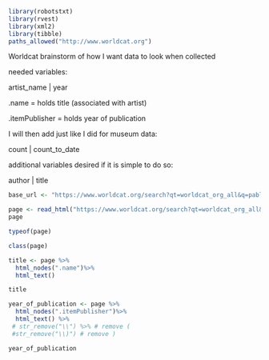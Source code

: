 ```r
library(robotstxt)
library(rvest)
library(xml2)
library(tibble)
paths_allowed("http://www.worldcat.org")
```

Worldcat brainstorm of how I want data to look when collected

needed variables:

artist_name \| year

.name = holds title (associated with artist)

.itemPublisher = holds year of publication

I will then add just like I did for museum data:

count \| count_to_date

additional variables desired if it is simple to do so:

author \| title

```r
base_url <- "https://www.worldcat.org/search?qt=worldcat_org_all&q=pablo+picasso"
```

```r
page <- read_html("https://www.worldcat.org/search?qt=worldcat_org_all&q=pablo+picasso")
page

```

```r
typeof(page)
```

```r
class(page)
```

```r
title <- page %>%
  html_nodes(".name")%>%
  html_text()

title

```

```r
year_of_publication <- page %>%
  html_nodes(".itemPublisher")%>%
  html_text() %>%
 # str_remove("\\") %>% # remove (
 #str_remove("\\)") # remove )

year_of_publication
```
